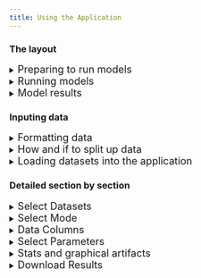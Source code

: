 ```yaml
---
title: Using the Application
---
```


### The layout

<details>

<summary><font size = "4">Preparing to run models</font></summary>

The app components are ordered to go left right / top to bottom, usually in the order you would modify them in a typical workflow. 

At the very top, we have a few buttons. The first is a link to go to the home page (***NOTE TO SELF, may deprecate if move to one page app***), a link to the documentation (this website), and in the right we have the git versions and buttons with links to the git repos. 

![Navigation](/content/images/app_screenshot_top_buttons.png)

In the top left, we have the data upload / select pane. You can browse through existing datasets in the app or upload further datasets. 

![Data browsing and upload section of the app](/content/images/app_screenshot_data.png)

The datasets will do different things depending on which 'mode' is selected. 

![Mode and approach section of the app](/content/images/app_screenshot_mode.png)

To the right, once one or more datasets are selected, options are available in the Data Columns pane. This allows for selection of which columns will be considered in the model run event. Depending on mode and the dataset(s) selected, you will have different options here and your choices will result in different behaviors (see more details in Data Columns section) 

![Data Columns pane](/content/images/app_screenshot_data_columns.png)

To the right of that, you have options for parameterization. Within this pane, you can choose parameters for signal processing,

![Parameters pane: signal processing](/content/images/app_screenshot_signal_processing.png)

parameters specific to the mode, 

![Parameters pane: mode general](/content/images/app_screenshot_general_train_params.png)

and parameters specific to the training/fine-tuning approach.

![Parameters pane: approach](/content/images/app_screenshot_approach_specific_train_params.png)

Once all of these sections have been considered, you can run the particular model event (will vary depending on mode) with the run button. 

![Run button](/content/images/app_screenshot_run.png)

</details>

<details>

<summary><font size = "4">Running models</font></summary>

The run button will execute the model run event based on the parameters provided in the aforementioned sections.

![Run button](/content/images/app_screenshot_run.png)

While the model is running, there is an intermediate app stage where you will be provided live information. The run button will display as a loading icon during training. Jobs cannot be canceled once started (***NOTE: maybe can change if move to single page app?***). To the left of the run button is logging information for the algorithm process.

![Event logs](/content/images/run_in_progress_logs.png)

To the right is a live display of the training loss and validation loss, used to assess the appropriate degree of model fitting and help select a resonable training time or early stopping criterion. 

![Training loss curve](/content/images/run_in_progress_graph.png)

While model training is ongoing, the numner of concurrent tensorflow jobs in the top bar will increment up by one. This is a global value shared between all users currently training models on the server, and exists to help identify if any errors or poor performance could be related to resource contention.

![Concurrent tensorflow jobs](/content/images/run_in_progress_concurrent.png)

Any errors observed during model training will be displayed in the bottom left, accompanied by a banner error. 

![Errors](/content/images/errors.png)

</details>

<details>

<summary><font size = "4">Model results</font></summary>

If the model run event has finished without errors, you can scroll down to see outputs relevant to the mode selected. 

![Completed run](/content/images/run_complete.png)

In the center section are stats and graphical artifacts demonstrating model behaviors and performance. Depending on whether truth ages were provided, this will show a truth vs prediction scatterplot, a histogram, or both if age data are partially provided. Color values will indicate splits if in training or fine tuning mode, or dataset name if in inference mode.

![Stats and graphical artifacts](/content/images/run_complete_stats.png)

While also mentioned as a live feedback source while running models, the completed training loss curve is available in the top right. Note that all embedded visualizations have built in features such as allowing zooming, hovering points for more precise values, and saving views as an image directly. 

![Training loss artifact](/content/images/run_complete_loss_curve.png)

On the left are the parameters used for the completed run. There are also two fields where you can add some descriptive information on the run: a name and a description, which are metadata which are attached to exported objects once provided. 

![Model run configuration](/content/images/run_complete_configuration.png)

On the right are a few options to export model results. The download results button downloads run outputs (model objects, age predictions, metadata, etc), and the upload trianed model (only available after training or fine-tuning) allows for you to upload a model so it is available for subsequent inference or fine-tuning by any lab users. After upload, it will be immediately available for further workflows using that trained model. 

![Outputs](/content/images/run_complete_outputs.png)

</details>

### Inputing data 

<details>

<summary><font size = "4">Formatting data</font></summary>

First, you will need to identify the data that you'd like to work with. The technique specifically accepts both spectroscopy data along with other per-otolith biological or spatiotemporal contextual data. The codebase and app use a fairy primitive string matching protocol, and they both make assumptions about what certain columns do based on naming, so remember:

**What you name columns matters!**

All of the naming conventions are defined at the codebase level, within the file ["constants"](https://github.com/noaa-afsc/ftnirs-ml-codebase/blob/main/ftnirsml/constants.py) within the ML codebase. Here are some examples of a few of them at the time of writing:

* IDNAME = "id"
* RESPONSENAME = "age"
* WN_STRING_NAME = 'wn**'
* SPLITNAME = "split"

This means that the codebase and application will give columns with these names special treatment, and so when preparing data you will need to be very aware when you need to name your dataset with on of these columns. Here are their definitions:

* id: a unique identifier that should be globally unique to the specific otolith. Keeping the id specific to the identity of the otolith is important, as when many datasets are being used for training there are filters within the app to ensure that incidental duplicate values that lead to dataset contamination and comprimised results are not present  The contents are not as important, this could be a path to an image, an integer key, a hash, etc.

* age: this is the response variable, and while it is not necessary to include in every dataset (such as when this is not available and should be predicted with inference in the app), it is needed for model training or fine-tuning. The app will be flexible if the age column is provided but ages are only available for certain rows- for these datasets, mark missing ages as NA.  

* wn\*\*: this is the syntax that wav numbers should correspond to. The app will assume any column with characters containing 'wn' (***note to self, this is a good back end improvement, should just match to start of string***) is a wav number column. The numbers should directly follow the 'wn' prefix, so a value 8000 would be specified as "wn8000". Decimal values are ok, ie wn8000.0023. The wav numbers can be in ascending or decending order but must be consecutive (cannot have other biological/spatiotemporal columns interspersed between them), and where they are located in the dataframe does not matter. (***note to self: test all these assumptions, reduce if more permissive than remembered***)

* split: OPTIONAL: this is defined if you would like to define custom training splits during training. If you do want to define training splits, you must define this columns with the exact categories "training","validation","test" (you may leave out one or two of these as desired). You can also define this column, and within the app still specify app generated splits as desired.

In addition to these specific values, there is also a registry of 'standard variables', which help combine like data between different groups and also contain information about the type of data which help for how the application treats these data types. Here is an example of how these are defined: 

STANDARD_COLUMN_NAMES = {IDNAME:{'data_type':'unq_text'},
        SPLITNAME:{'data_type':'int'},
        'catch_year' : {'data_type':'int'},
        'catch_month': {'data_type': 'int'},
        'catch_day': {'data_type': 'int'},
        'sex' : {'data_type':'categorical'},
        RESPONSENAME : {'data_type':'numeric'},
        'latitude' : {'data_type':'numeric'},
        'longitude' : {'data_type':'numeric'},
        'region': {'data_type': 'categorical'},
        'fish_length': {'data_type': 'numeric'},
        'fish_weight': {'data_type': 'numeric'},
        'otolith_weight': {'data_type': 'numeric'},
        'gear_depth': {'data_type': 'numeric'},
        'gear_temp': {'data_type': 'numeric'}
        }

In the above, declaring categorical variables will allow for instance the application to automatically apply one-hot encoding to these variables. (***note to self, this is a good back end improvement, define UNITS in this structure***)

***NOTE: there is also a sneaky/unexpected behavior to watch out for. The codebase relies on a simple string match to determine whether a column represents a 'one-hot-encoded' column once the one hot encoded categorical column has been expanded into multiple columns. This is essential a reserved sequence of characters, that if they conflict with column names may result in adverse behaviors. The reserved sequence of characters is defined in the ["constants"] file (https://github.com/noaa-afsc/ftnirs-ml-codebase/blob/main/ftnirsml/constants.py) within the ML codebase, as ONE_HOT_FLAG. This should be kept static while data are in training cycles to allow for consistency of how these one-hot-encoded columns are treated. 

![Application interpretation of a dataset based on names of columns in dataset](/content/images/standard_columns.png)

For some examples of properly formatted data, you can refer to sample [datasets](https://github.com/noaa-afsc/ftnirs-ml-codebase/tree/main/tests/Data) in the tests folder of the ML codebase.

</details>

<details>

<summary><font size = "4">How and if to split up data</font></summary>

There are two different different philosophies to provide data to the app. One is with larger, expansive datasets meant to cover large portions of your dataset. These should be named and curated for keeping in the app for continuous reuse and shared use. 

Additionaly, you can split up datasets for more specific experiments involving varying along spatiotemporal groupings. While the app will allow you to aggregate data for processing in common, it does not contain features to split up larger datasets into smaller components (it does, however,  allow you to select which columns you'd like to consider in a given model run event). If you are doing a yearly model inference/update workflow, you may choose to load data in different temporally bounded datasets (data_2016.csv, data_2017.csv, etc) which will allow for fine grain control of which to include or leave out. If you are interested in performing experiments over geospatial differences (data_GoA.csv, data_Ber.csv) this is another way you can split up data. 

The app will flag and reject if there are multiple datasets that contain and equal id, to avoid dataset contaminiation issues during training that will comprimise results. It will do this at time of model training, meaning that datasets splitting up the same data in different ways can go into the application simultaneously. With many different possible ways to split up and organize data prior to the app, datasets of this style are best managed for short term use, and will need to get cleared out periodically by site admins to keep the number of total datasets to resonable levels in the dropdowns (***NOTE to self: this is a good QoL feature: temporary datasets.). 

![Application error for non-unique IDs](/content/images/id_nonunique.png)

</details>


<details>

<summary><font size = "4">Loading datasets into the application </font></summary>

To upload data into the app, use the upload button in the top left. 

![Data browsing and upload section of the app](/content/images/app_screenshot_data_zoom.png)

</details>

### Detailed section by section 


<details>

<summary><font size = "4">Select Datasets </font></summary>

This section allows you to select from previously uploaded data and upload new datasets. Any .csv file will be accepted, and the app will attempt to use certain columns based on exact matches to naming convention. Depending on the mode, the purpose of the dataset will be variable. For most downstream operations, datasets are used as a vertically concatenated (think 'rbind' in R) combination of all the selected datasets. Output data will use names and unique hashes of these component datasets for record keeping and more detailed breadowns outside of the app. 

See next section for how these selected datasets are used for the different modes. 

![Data browsing and upload section of the app](/content/images/app_screenshot_data_zoom.png)

</details>

<details>

<summary><font size = "4">Select Mode</font></summary>

ML models that fit the application native format can be directly uploaded. See examples of use of the ML codebase, including the case where you convert an existing model into the compatible application model format. For inputting models generated through the application, simply path to the output .keras.zip file downloaded from a previous training event. 

The datasets you have selected will function differently depending on what mode you select:

* If 'training' is selected, the selected dataset(s) will function as training data. 
* If 'inference' is selected, the selected dataset(s) will function as data upon which inference is applied (output statistics will use existance of 'age' if available, otherwise will report histogram of output ages)
* If 'fine-tuning' is selected, the selected dataset(s) will function as data for which the model is fine tuned on.

<details>

<summary>Training Mode</summary>

The training mode is used when a new model is being trained using a combination of user selected training data (indicated in the data selection pan in the top left) and a given techinique ("approach"). The "basic model" approach is a simple and minimal archetecture that is customizable in parameters and is trained in a single training event. The hyperband algorithm is a more sophisticated orchestration technique where model archecture is 'tuned' to optimize performance over a sequence of optimization rounds. 

These approaches are defined in the ML codebase, and must be encorporated into the application code itself. The application code has been designed so addition of additional approaches is straightforward.

![An example of two different available approaches in the training mode](/content/images/app_screenshot_data.png)

</details>

<details>

<summary>Inference mode</summary>

The inference mode is used when a previously trained model exists, and you wish to apply it to a different dataset. The inference mode will take this chosen model and attempt, if compatible, to apply it to the user selected training data (indicated in the data selection pan in the top left). Note that the application will aggressively attempt to make datasets compatible, so pay attention to any information provided in the model metadata as well as in the data pane. Datasets run for inference can include the response column. If the response column is provided, R2 scores will be provided, if not, a histogram of ages with be provided, and if ages are partially known, both will be provided. 

When a trained model is selected, the app will display any available metadata. This can help assess compatibility with different datasets. This also includes metadata on any description given to the model (good practice is to discuss the training data used), as well as other information relevant for fine-tuning. 

![Model metadata, inference](/content/images/app_screenshot_mode_inference.png)

</details>

<details>

<summary>Fine-tuning mode</summary>

The fine-tuning mode is used when a previously trained model exists, and you wish to retain some information from the previous weights while 'fine-tuning' it on another dataset. This is an operation that takes some nuance, especially considering the shallow depth of most of these models which make it very easy to discard existing weights if number of training epochs and learning rate (***NOTE to self: is this even in here? Add??***) is not chosen carefully. 

The model metadata contains information relevant for fine-tuning, including the max_bio_columns, which is relevant for fine-tuning as it represents the total amount of non-wavenumber columns supported by the model archetecture for further fine-tuning. If the number of non-wavenumber columns exceeds this value, further retraining will not be possible. 

</details>

</details>

<details>

<summary><font size = "4">Data Columns</font></summary>

The data columns pane is responsive to both:

* The column names in the selected datsets, and
* The mode selected

The data pane will display the following information: 

1. Whether a given data column is selectable (optional) for the particular mode. Columns that are not selectable will generally say why.  
2. Wav numbers and spectrography attributes for each different dataset, as well as if they are 'valid' (fit the criteria for wn** columns and are formatted correctly), and equivalent (how many match the same spectroscopy settings)
3. Whether columns match known reserved names (id, split, age), Standard Column names, or other. 
4. The number of datasets where the particular column is included.
5. Any special treatment of that particular column. This can include: 
    * treated as a reserved column name (unselectable- automatically used)
    * one hot encoding was applied (default for standard columns marked as 'categorical' type)
    * information on whether or not columns present in a selected model archetecture are present in provided datasets. 

![Information in Data Columns](/content/images/data_columns_lots_o_details.png)

<details>

<summary>Training Mode</summary>

The data pane will provide the above information, and should be fairly self explanatory. Data that are unselected will not be used to train the model. You may choose to unselect or retain partial matches between the different selected datasetes. Sometimes, it may help to remove partial matches for more consistent model performance between different datasets, whereas conversely it may help optimize for performance to leave certain partially available columns in. 

![Examples of information feedback from Data Pane from selections; training mode](/content/images/training_data_pane.png)

</details>

<details>

<summary>Inference Mode</summary>

When a trained model is selected, and there are differences between the data columns used to train the model and the data columns available in the selected dataset, the application will unselect the data columns as an option without options to reselect, and state why. This could be either that: 

* the column is **included in pretrained model** (but absent from dataset) 
* the column is **not used in pretrained model** (but present in dataset) 

For data columns that are present in both the dataset(s) and pretrained model, it will be optional to include them. When the data are fully available, you would usually elect to include available data that match the trained model. In cases where the selected datasets partially match what the model has available, you may prefer to remove a partially available column to allow for more equal treament by the model among the datasets. You can also choose to unselect certain data for experimental reasons (for example, to simulate the effect of a potentially absent data column in the future). 

![Examples of information feedback from Data Pane from selections; inference mode](/content/images/inference_mode_data_pane.png)

</details>

<details>

<summary>Fine-tuning Mode</summary>

For the fine-tuning mode, the Data Column section is a mix of the behaviors of training and inference. The model archetectures on first training are hardcoded (***NOTE: for now***) to provide a maximum of 100 biological/geospatial/temporal features for future trainings, allowing the same weights to be preserved while being flexible to dynamic data availability. This means that datasets that are now available for retraining will be possible to include even if not present in the original model. The Data Column pane will flag standard columns which, like in inference, are either present on the model archetecture and absent in the data (**included in pretrained model**), but will also provide this message when columns in the dataset are included in the pretrained model to help distinguish and clarify decisions when it comes to choosing to include/exlude new data or data already present in the model during retraining.  

![Examples of information feedback from Data Pane from selections; fine-tuning mode](/content/images/fine_tuning_data_pane.png)


</details>

Both inference and fine-tuning will flag if a column was NULLIFIED in the last training event, meaning, the biological/geospatial/temporal data was named and included some point in the model training, but in the latest round was given a dummy value to deprioritize it for retraining. For inference, a column currently nullified shouldn't be used except for experimental reasons. NULLIFIED columns can be added back in as desired for fine-tuning, but care should be taken when reintroducing it as performance impacts can be unpredictable. 

![Data Pane showing columns that were nullifed in last retraining](/content/images/nullified.png)

</details>

<details>

<summary><font size = "4">Select Parameters</font></summary>

The Select Parameters section allows you to define relevant parameters for the model run event. This is broken down into three component sections: signal processing parameters, mode parameters, and approach parameters. Some number of these are applicable for each mode, and the way each component section is interfaced with changes depending on the selected mode.

<details>

<summary>Signal processing parameters</summary>

This section is where signal processing algorithms are selected. These can only be changed in a new training event. 

![Signal processing options during training](/content/images/parameters_signal_processing1.png)

Interpolation can be set to custom bounds to promote interoperability in future use, otherwise it will default to the minimum and maximum values present in the training dataset. 

![Signal processing options during training; custom interpoloation](/content/images/parameters_signal_processing2.png)

During inference or retraining, this section shows the preset parameters which will be applied to the model run but are unchangeable. If the wav numbers have different attributes (start, end, step), 1d interpolation will be applied to attempt to make the signal compatible. 

![Fixed signal processing choices for inference and retraining](/content/images/parameters_signal_processing3.png)

</details>

<details>

<summary>Mode parameters</summary>

Mode parameters are generic to a specific mode: training, inference, or fine-tuning. Training options include a seed (to help ensure reproduceable initial random weights), custom defined splits, number of epochs, and early stopping parameters (**note that manual early stopping is not currently supported**). 

Currently, there are no parameters specific to inference.

![Parameters for training/fine-tuning modes](/content/images/parameters_signal_mode_training.png)

</details>

<details>

<summary>Approach parameters</summary>

Mode parameters are generic to a specific training approach. Approaches are meant to expand and vary to cover different resonable scientific approaches to model training. The parameters vary depending on the approach, and when developing new approaches, you can define these using a special data structure in the ML codebase to avoid having to develop the front end code to encorporate them (TRAINING APPROACHES variable in the ["constants"](https://github.com/noaa-afsc/ftnirs-ml-codebase/blob/main/ftnirsml/constants.py) file within the ML codebase)

![Parameters for training/fine tuning approaches](/content/images/parameters_signal_approach.png)

</details>

</details>

<details>

<summary><font size = "4">Stats and graphical artifacts</font></summary>

After a model run event, some performance feedback will be provided back in form of stats and graphical artifacts. What you get varies on a few conditions: 

Training/fine tuning: you will get back performance stats grouped down by split. The performance stats will include n, r2, loss, mse (mean square error) and mae (mean average error). Generally r2 is your most informative feedback, and differences in r2 between the different splits can be used to quickly assess whether underfitting or overfitting has taken place (along with the training graph to the right of the run button). These modes will always produce a scatterplot of true age values vs. predicted values, allowing for more detailed information on performance bias and variance across the age range.

![Training/fine-tuning, by split](/content/images/app_screenshot_training_stats.png)

Inference: If truth ages are provided when inference is run, inference will produce performance stats just like in training/fine-tuning. the data will now be grouped by component dataset, as split is not used during inference. (***NOTE to self: should probably have stats breakdown at dataset level as well in this case?***)

![Inference, with truth ages](/content/images/app_screenshot_inf_truth_ages.png.png)

If not, it will produce a histogram of ages (***NOTE to self: in unaged case, should probably still be grouped by dataset?***). 

![Inference, no truth ages](/content/images/app_screenshot_predicted_ages.png)

If you have some ages provided and some ages missing in your training dataset, you will get both graphics. 

![Inference, mixed availability of ages](/content/images/app_screenshot_inf_truth_ages_some_missing.png)

**Graphical outputs need to be downloaded individually as needed: they are not retained in the bundle of downloaded artifacts, although the information is there to recreate them as needed**. Click in the top right option on any interactive figure to download it. 

![Interactive figure with download option](/content/images/app_screenshot_figure_save.png)

Statistical outputs are available as part of the standard downloaded results. All figures and stats can be recreated with downloaded datasets. 

</details>

<details>

<summary><font size = "4">Download Results</font></summary>

The download results option will download to your local PC a bundle of files that
are useful for quantifying performance, supporting more sophisticated downstream analysis, using the trained model outside of the application, and tracking versioning. 

When you download the data, it will save a bundle of file within a tar.gz format file. 

![Downloaded data and results](/content/images/file_download.png)


You can use a tool like winzip or 7zip to unpack it locally as a directory. The included files are: 

- stats.csv: the model run stats
- [model_name].keras.zip: this is the model object with bundled metadata which is interoperable withe the apcation and ML codebase. The [model_name].keras.zip object can be further unpacked to extract the keras model and metadata, but the .zip file itself is used by both of these tools. (see more information on working with this format in the ML codebase section ***LINK***). This will match the name indicated in the app, if provided. 
- ml_formatted_data_plus_untransformed_ages.csv: this is a dataset which includes the data as formatted prior to the model run event. It also includes untransformed ages. This allows you to understand the actual dataset that the model was trained on (includes formatting / post processing like, one hot encoding, applied scalers, interpolation, etc). This table also contains hashes to uniquely identify different component datasets, to allow for tracking assumptions of data used over time. 
- config.yml: this contains parameter selections for the model run event.



